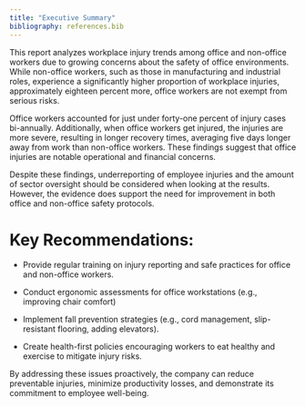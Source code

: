 ```yaml
---
title: "Executive Summary"
bibliography: references.bib
---
```


This report analyzes workplace injury trends among office and non-office workers due to growing concerns about the safety of office environments. While non-office workers, such as those in manufacturing and industrial roles, experience a significantly higher proportion of workplace injuries, approximately eighteen percent more, office workers are not exempt from serious risks.

Office workers accounted for just under forty-one percent of injury cases bi-annually. Additionally, when office workers get injured, the injuries are more severe, resulting in longer recovery times, averaging five days longer away from work than non-office workers. These findings suggest that office injuries are notable operational and financial concerns.

Despite these findings, underreporting of employee injuries and the amount of sector oversight should be considered when looking at the results. However, the evidence does support the need for improvement in both office and non-office safety protocols.

# Key Recommendations: {.unnumbered}

-   Provide regular training on injury reporting and safe practices for office and non-office workers.

-   Conduct ergonomic assessments for office workstations (e.g., improving chair comfort)

-   Implement fall prevention strategies (e.g., cord management, slip-resistant flooring, adding elevators).

-   Create health-first policies encouraging workers to eat healthy and exercise to mitigate injury risks.

By addressing these issues proactively, the company can reduce preventable injuries, minimize productivity losses, and demonstrate its commitment to employee well-being.
